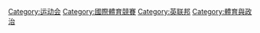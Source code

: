 {{catmore}}
{{Commonscat|Commonwealth Games}}

[[Category:运动会|Category:运动会]]
[[Category:國際體育競賽|Category:國際體育競賽]]
[[Category:英联邦|Category:英联邦]]
[[Category:體育與政治|Category:體育與政治]]